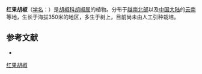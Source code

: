 {{Speciesbox
| name = 红果胡椒
| status = 
| status_system = 
| image =
| genus = Piper
| species = rubrum
| authority = C. DC.
}}

'''红果胡椒'''（[[学名|学名]]：{{lang|la|''Piper rubrum''}}）是[[胡椒科|胡椒科]][[胡椒属|胡椒属]]的植物。分布于[[越南北部|越南北部]]以及[[中国大陆|中国大陆]]的[[云南|云南]]等地，生长于海拔350米的地区，多生于树上，目前尚未由人工引种栽培。

== 参考文献 ==
<div class="references-small">
* {{cite web| url =http://www.bioinfo.cn/db05/KmzwSpecies.php?action=view&id=16397| title =红果胡椒| work =《中国高等植物数据库全库》| publisher =中国科学院微生物研究所| author =昆明植物研究所| accessdate =2009-02-25| deadurl =yes| archiveurl =https://web.archive.org/web/20160305090047/http://www.bioinfo.cn/db05/KmzwSpecies.php?action=view&id=16397| archivedate =2016-03-05}}
</div>
{{Taxonbar|from=Q15228168}}

[[Category:胡椒属|红果胡椒]]


{{植物小作品}}
